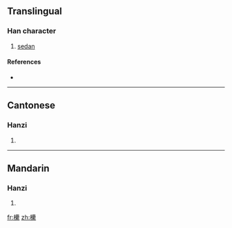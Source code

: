 ==Translingual==

===Han character===
{{Han char|rn=75|rad=木|as=21|sn=25|four=4699<sub>3</sub>|canj=木田田火 (DWWF)}}

# [[sedan]]

====References====
* {{Han ref|kx=0564.150|dkj=15969|dj=0953.190|hdz=21326.100|uh=6B19|ud=27417|bh=F8F2|bd=63730}}

----

==Cantonese==

===Hanzi===
{{yue-hanzi|jyut=|y=leui5}}

# {{defn|Cantonese|sort=木21}}

----

==Mandarin==

===Hanzi===
{{cmn-hanzi|pin=[[léi]] ([[lei2]]), [[quē]] ([[que1]])|wg=lei<sup>2</sup>, ch'üeh<sup>1</sup>}}

# {{defn|Mandarin|sort=木21}}

[[fr:欙]]
[[zh:欙]]